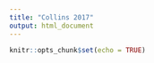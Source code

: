 ```yaml
---
title: "Collins 2017"
output: html_document
---
```


```r
knitr::opts_chunk$set(echo = TRUE)
```

